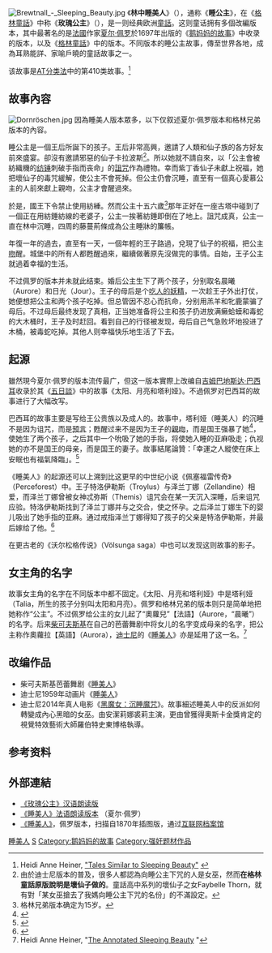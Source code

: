 {{noteTA
|T=zh-hans:睡美人;zh-hk:睡公主;zh-tw:睡美人;
|1=zh-hans:睡美人;zh-hk:睡公主;zh-tw:睡美人;
}}
{{Otheruses}}
[[File:Brewtnall_-_Sleeping_Beauty.jpg|thumb]]
《'''林中睡美人'''》（{{lang-fr|''La Belle au bois dormant''}}），通称《'''睡公主'''》，在《[[格林童話|格林童話]]》中称《'''玫瑰公主'''》（{{lang-de|Dornröschen}}），是一则经典欧洲[[童話|童話]]。这则童话拥有多個改編版本，其中最著名的是[[法國|法國]]作家[[夏尔·佩罗|夏尔·佩罗]]於1697年出版的《[[鹅妈妈的故事|鹅妈妈的故事]]》中收录的版本，以及《[[格林童話|格林童話]]》中的版本。不同版本的睡公主故事，傳至世界各地，成為耳熟能詳、家喻戶曉的童話故事之一。

该故事是[[阿爾奈-湯普森分類法|AT分类法]]中的第410类故事。<ref name="Tales Similar to Sleeping Beauty">Heidi Anne Heiner, [http://www.surlalunefairytales.com/sleepingbeauty/other.html "Tales Similar to Sleeping Beauty"] {{Wayback|url=http://www.surlalunefairytales.com/sleepingbeauty/other.html |date=20100430213436 }}</ref>

== 故事內容 ==
[[File:Dornröschen.jpg|thumb]]
因為睡美人版本眾多，以下仅叙述夏尔·佩罗版本和格林兄弟版本的內容。

睡公主是一個王后所誕下的孩子。王后非常高興，邀請了人類和仙子族的各方好友前來盛宴。卻沒有邀請邪惡的仙子卡拉波斯<ref>由於迪士尼版本的普及，很多人都認為向睡公主下咒的人是女巫，然而'''在格林童話原版說明是壞仙子做的'''。童話高中系列的壞仙子之女Faybelle Thorn，就有對「某女巫搶去了我媽向睡公主下咒的名份」的不滿設定。</ref>。所以她就不請自來，以「公主會被紡織機的[[纺锤|纺锤]]刺破手指而丧命」的[[詛咒|詛咒]]作為禮物。幸而紫丁香仙子未獻上祝福，她把壞仙子的毒咒緩解，使公主不會死掉。但公主仍會沉睡，直至有一個真心愛慕公主的人前來獻上親吻，公主才會醒過來。

於是，國王下令禁止使用紡綞。然而公主十五六歲<ref>格林兄弟版本确定为15岁。</ref>那年正好在一座古塔中碰到了一個正在用紡錘紡線的老婆子，公主一挨著紡錘即倒在了地上。詛咒成真，公主一直在林中沉睡，四周的藤蔓荊條成為公主睡牀的簾帳。

年復一年的過去，直至有一天，一個年輕的王子路過，兌現了仙子的祝福，把公主[[親吻|吻]]醒。城堡中的所有人都甦醒過來，繼續做著原先沒做完的事情。自始，王子公主就過着幸福的生活。

不过佩罗的版本并未就此结束。婚后公主生下了两个孩子，分别取名晨曦（Aurore）和日光（Jour）。王子的母后是个[[食人魔|吃人的妖精]]，一次趁王子外出打仗，她便想把公主和两个孩子吃掉。但总管因不忍心而抗命，分别用羔羊和牝鹿蒙骗了母后。不过母后最终发现了真相，正当她准备将公主和孩子扔进放满癞蛤蟆和毒蛇的大木桶时，王子及时赶回。看到自己的行径被发现，母后自己气急败坏地投进了木桶，被毒蛇吃掉。其他人则幸福快乐地生活了下去。

== 起源 ==
雖然現今夏尔·佩罗的版本流传最广，但这一版本實際上改编自[[吉姆巴地斯达·巴西耳|吉姆巴地斯达·巴西耳]]收录於其《[[五日談|五日談]]》中的故事《太阳、月亮和塔利娅》。不過佩罗对巴西耳的故事进行了大幅改写。

巴西耳的故事主要是写给王公贵族以及成人的。故事中，塔利娅（睡美人）的沉睡不是因为诅咒，而是[[自我应验预言|预言]]；甦醒过来不是因为王子的[[親吻|親吻]]，而是国王强暴了她<ref>{{Cite web |url=http://www.pitt.edu/~dash/type0410.html#basile |title=Pitt.edu |access-date=2011-05-11 |archive-date=2010-06-06 |archive-url=https://web.archive.org/web/20100606021904/http://www.pitt.edu/%7Edash/type0410.html#basile |dead-url=no }}</ref>，使她生了两个孩子，之后其中一个吮吸了她的手指，将使她入睡的亚麻吸走；仇视她的亦不是国王的母亲，而是国王的妻子。故事結尾論贊：「幸運之人縱使在床上安眠也有福氣降臨」。<ref>{{Cite book|title=The Pentamerone, or The Story of Stories|last=Giambattista Basile|others=translated by John Edward Taylor|quote=He who has luck may go to bed, And bliss will rain upon his head|authorlink=吉姆巴地斯达·巴西耳|url=https://en.wikisource.org/wiki/The_Pentamerone,_or_The_Story_of_Stories/Sun,_Moon_and_Talia}}</ref>

《睡美人》的起源还可以上溯到比这更早的中世纪小说《佩塞福雷传奇》（Perceforest）中。王子特洛伊勒斯（Troylus）与泽兰丁娜（Zellandine）相爱，而泽兰丁娜曾被女神忒弥斯（Themis）诅咒会在某一天沉入深睡，后来诅咒应验。特洛伊勒斯找到了泽兰丁娜并与之交合，使之怀孕。之后泽兰丁娜生下的婴儿吸出了她手指的亚麻。通过戒指泽兰丁娜得知了孩子的父亲是特洛伊勒斯，并最后嫁给了他。<ref>{{cite web |url=http://www.gmw.cn/01ds/2006-12/06/content_519228.htm |title=《睡美人》甦醒过来 |author=余凤高 |access-date=2011-05-09 |archive-date=2015-09-24 |archive-url=https://web.archive.org/web/20150924022757/http://www.gmw.cn/01ds/2006-12/06/content_519228.htm |dead-url=no }}</ref>

在更古老的《沃尔松格传说》（Völsunga saga）中也可以发现这则故事的影子。

== 女主角的名字 ==
故事女主角的名字在不同版本中都不固定。《太阳、月亮和塔利娅》中是塔利娅（Talia，所生的孩子分别叫太阳和月亮）。佩罗和格林兄弟的版本则只是简单地把她称作“公主”。不过佩罗给公主的女儿起了“奧蘿兒”【法語】（Aurore，“晨曦”）的名字。后来[[柴可夫斯基|柴可夫斯基]]在自己的芭蕾舞剧中将女儿的名字变成母亲的名字，把公主称作奧蘿拉【英語】（Aurora），[[华特迪士尼公司|迪士尼]]的《[[睡美人_(電影)|睡美人]]》亦是延用了这一名。<ref>Heidi Anne Heiner, "[http://www.surlalunefairytales.com/sleepingbeauty/notes.html#FORTY4 The Annotated Sleeping Beauty] {{Wayback|url=http://www.surlalunefairytales.com/sleepingbeauty/notes.html#FORTY4 |date=20100222122727 }}"</ref>

== 改编作品 ==
* 柴可夫斯基芭蕾舞剧《[[睡美人_(芭蕾舞劇)|睡美人]]》
* 迪士尼1959年动画片《[[睡美人_(電影)|睡美人]]》
* 迪士尼2014年真人电影《[[黑魔女：沉睡魔咒|黑魔女：沉睡魔咒]]》。故事細述睡美人中的反派如何轉變成內心黑暗的女巫。由安潔莉娜裘莉主演，更由曾獲得奧斯卡金獎肯定的視覺特效藝術大師羅伯特史東博格執導。


== 参考资料 ==
{{reflist}}


== 外部連結 ==
{{Commons category|Sleeping Beauty|睡美人}}
{{Wikisourcelang|fr|La Belle au bois dormant (Perrault)|夏爾·佩羅版的《睡美人》}}
* [https://web.archive.org/web/20120219003309/http://www.tingbook.com/book/62-139.html 《玫瑰公主》汉语朗读版]
* [http://www.litteratureaudio.com/livre-audio-gratuit-mp3/perrault-charles-la-belle-au-bois-dormant.html/ 《睡美人》法语朗读版本] {{Wayback|url=http://www.litteratureaudio.com/livre-audio-gratuit-mp3/perrault-charles-la-belle-au-bois-dormant.html/ |date=20100726084118 }}（夏尔·佩罗）
* [http://www.archive.org/details/sleepingbeautyin00perriala 《睡美人》]，佩罗版本，扫描自1870年插图版，通过[[互联网档案馆|互联网档案馆]]

{{格林兄弟}}

{{Authority control}}
[[Category:睡美人|]]
[[Category:公主主角題材作品|S]]
[[Category:鹅妈妈的故事|Category:鹅妈妈的故事]]
[[Category:强奸题材作品|Category:强奸题材作品]]